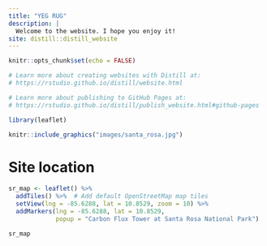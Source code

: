 ```yaml
---
title: "YEG RUG"
description: |
  Welcome to the website. I hope you enjoy it!
site: distill::distill_website
---
```


```r
knitr::opts_chunk$set(echo = FALSE)

# Learn more about creating websites with Distill at:
# https://rstudio.github.io/distill/website.html

# Learn more about publishing to GitHub Pages at:
# https://rstudio.github.io/distill/publish_website.html#github-pages

library(leaflet)
```

```r
knitr::include_graphics("images/santa_rosa.jpg")
```


# Site location

```r
sr_map <- leaflet() %>%
  addTiles() %>%  # Add default OpenStreetMap map tiles
  setView(lng = -85.6288, lat = 10.8529, zoom = 10) %>% 
  addMarkers(lng = -85.6288, lat = 10.8529, 
             popup = "Carbon Flux Tower at Santa Rosa National Park")

sr_map
```

